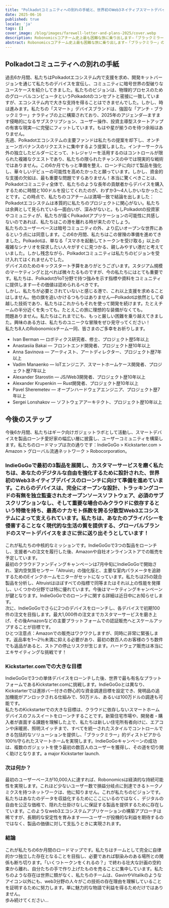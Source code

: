 ```yaml
---
title: "Polkadotコミュニティへの別れの手紙と、世界初のWeb3ネイティブスマートデバイスをローンチする私たちの計画—トークンのためではなく、あなたの自由のために！"
date: 2025-06-16
published: true
locale: 'ja'
tags: []
cover_image: /blog/images/farewell-letter-and-plans-2025/cover.webp
description: Robonomicsコアチーム史上最も困難な旅に乗り出します—「ブラックミラー」の表面を航行し、企業クラウドが私たちの家庭に侵入するのを防ぐために人類を守ります。
abstract: Robonomicsコアチーム史上最も困難な旅に乗り出します—「ブラックミラー」の表面を航行し、企業クラウドが私たちの家庭に侵入するのを防ぐために人類を守ります。
---
```


## Polkadotコミュニティへの別れの手紙   
過去6か月間、私たちはPolkadotエコシステム内で支援を求め、開発キットバージョンを通じて私たちのデバイスを宣伝し、コミュニティに暗号世界の型破りなユースケースを紹介してきました。私たちのビジョンは、物理的プロセスのためのグローバルコンピュータというPolkadotのコンセプトと密接に一致していますが、エコシステム内で大きな支持を得ることはできませんでした。しかし、時は進みます。私たちの「スマート」デバイスブランドは、強固な「アンチ・ブラックミラー」ナラティブの上に構築されており、2025年のアジェンダ—ますます侵略的になるサブスクリプション、ユーザー操作、投資主導型スタートアップの有害な現実—に完璧にフィットしています。もはや星が揃うのを待つ余裕はありません。   
先週、Polkadotエコシステムの主要ファンドは私たちの提案を却下し、オンチェーンガバナンスのリクエストに集中するよう提案しました。インナーサークル外の独立したビルダーにとって、トレジャリーを活用するのはコントロールが限られた複雑なクエストであり、私たちの限られたチャンスの中では現実的な戦術ではありません。この6か月でもっと準備を整え、ローンチに向けて製品を強化し、華々しいデビューの可能性を高めたかったと願っています。しかし、資金的な支援の欠如は、最も重要な問題ですらありません！本当に驚くべきことは、Polkadotコミュニティ全体で、私たちのような長年の貢献者からデバイスを購入するために時間と100ドルを投じてくれたのが、わずか3～4人しかいなかったことです。この時点で、私たちのコアチームは満場一致で結論を出しました：Polkadotエコシステムは本質的に私たちのプロジェクトに関心がない。私たちは余興として見られている—面白いが、深みがないと。もしPolkadotの投資家やコミュニティが、私たちが描くPolkadotアプリケーションの可能性に共感しないのであれば、私たちはこの港を離れる時が来たのでしょう。  
私たちのユーザーベースは暗号コミュニティの外、より広いオープンな世界にあるという点には同意します。この6か月間、私たちはこの冒険の準備を進めてきました。Polkadotは、単なる「スマホを起動してトークンを受け取る」以上の複雑なシナリオを探求したい人々がすぐに見つかる、親しみやすい港だと考えていました。しかし残念ながら、Polkadotコミュニティは私たちのビジョンを受け入れてはくれませんでした。  
デバイスのためのキックスタート予算をありがとうございます。スタジアム規模のマーケティングと比べれば微々たるものですが、今の私たちにはとても重要です。私たちは、PolkadotがIoT分野で持つ強みを示す指標や資料をコミュニティに提供します—その価値は認められるべきです。  
しかし、私たちが必要とされていないと感じる港で、これ以上支援を求めることはしません。他の旗を追いかけるつもりはありません—Polkadotは依然として卓越した技術であり、私たちはこれからもそれを使って開発を続けます。たとえチームの半分近くを失っても。たとえこの旅に理想的な装備がなくても。  
問題ありません。私たちはこれまでにも、もっと厳しい困難を乗り越えてきました。興味のある方は、私たちのユニークな冒険をぜひ見守ってください！  
私たち8人のRobonomicsチーム一同、皆さまのご多幸をお祈りします。  
- Ivan Berman — ロボティクス研究者、修士、プロジェクト歴5年以上  
- Anastasiia Bakai — フロントエンド開発者、プロジェクト歴10年以上  
- Anna Savinova — アーティスト、アートディレクター、プロジェクト歴7年以上  
- Vadim Manaenko — IoTエンジニア、スマートホームケース開発者、プロジェクト歴7年以上  
- Alexander Starostin — JS/Web3開発者、プロジェクト歴10年以上  
- Alexander Krupenkin — Rust開発者、プロジェクト歴10年以上  
- Pavel Sheremetev — オープンハードウェアエンジニア、プロジェクト歴7年以上  
- Sergei Lonshakov — ソフトウェアアーキテクト、プロジェクト歴10年以上  
   
## 今後のステップ  
今後6か月間、私たちはギーク向けガジェットラボとして活動し、スマートデバイスを製品ローンチ愛好家の幅広い層に披露し、ユーザーコミュニティを構築します。私たちのロードマップは次の通りです：IndieGoGo > Kickstarter.com > Amazon > グローバル流通ネットワーク > Robocorporation。  
### IndieGoGoで最初の3製品を展開し、カスタマーサービスを磨く私たちは、あなたのデジタルな自由を強化するために設計された、世界初のWeb3ネイティブデバイスのローンチに向けて準備を進めています。これらのデバイスは、完全にオープンな設計、トラッキングコードの有無を独立監査されたオープンソースソフトウェア、必須のサブスクリプションなし、そして重要な場合のみクラウドに依存するという特徴を持ち、最高のナカモト係数を誇る分散型Web3エコシステムによって支えられています。私たちは、あなたのプライバシーを侵害することなく現代的な生活の質を提供する、グローバルブランドのスマートデバイスをまさに世に送り出そうとしています！  
これが私たちの中核的なミッションです。IndieGoGoで3つの製品をローンチし、支援者への注文を履行した後、Amazonや自社オンラインストアでの販売を予定しています。  
最初のクラウドファンディングキャンペーンは7月中旬にIndieGoGoで開始され、室内空気質センサー「Altruist」の強化版と、主要な室内パラメータを追跡するためのEインクホームモニターがセットになっています。私たちは25の競合製品を分析し、Altruistはほぼすべての指標で同等またはそれ以上の性能を発揮し、いくつかの分野では特に優れています。今後はマーケティングキャンペーンが鍵となります。IndieGoGoでのローンチに関する詳細は近日中にお知らせします。  
次に、IndieGoGoでさらに2つのデバイスをローンチし、各デバイスで初期100件の注文を目指します。最大1,000件の注文までカスタマーサービスを磨き上げ、その後Amazonなどの主要プラットフォームでの認証販売へとスケールアップすることが目標です。  
ひとつ注意点：Amazonでの販売はワクワクしますが、同時に非常に緊張します。返品率を1～2％未満に抑える必要があり、最初の数百人のお客様のうち数件でも返品があると、ストアの停止リスクが生じます。ハードウェア販売は本当にエキサイティングな挑戦です！  
### Kickstarter.comでの大きな目標  
IndieGoGoで3つの単体デバイスをローンチした後、世界で最も有名なプラットフォームであるKickstarter.comに挑戦します。IndieGoGoとは異なり、Kickstarterでは進捗バー付きの野心的な資金調達目標を設定でき、発明品の追加機能がアンロックされる仕組みで、50万ドル、あるいは100万ドルの調達も可能です。  
私たちのKickstarterでの大きな目標は、クラウドに依存しないスマートホームデバイスのフルスイートをローンチすることです。新築住宅市場や、開発者・購入者が直面する課題を理解した上で、私たちは新しい住宅所有者向けに、エアコンや床暖房、照明スイッチまで、すべてを統一されたスタイルでコントロールできる包括的なソリューションを提供し、「ブラックミラー」的ディストピアから100％守られたスマートホームを実現します。IndieGoGoキャンペーンの成功は、複数のガジェットを使う最初の数百人のユーザーを獲得し、その道を切り開く助けとなります。a major Kickstarter launch.   
### 次は何か？   
最初のユーザーベースが10,000人に達すれば、Robonomicsは経済的な持続可能性を実現します。これほど少ないユーザー数で損益分岐点に到達できるトークノミクスを持つネットワークは、他に知りません。これが私たちのビジョンです。私たちはあなたのデータを収益化するためにここにいるのではなく、デジタルの自由を公正な価格で、隠れた仕掛けなしに保証する製品を提供するために存在しています。このようなweb3エコシステムアプリケーションの構築アプローチは稀ですが、長期的な安定性を育みます——ユーザーが投機的な利益を期待するのではなく、製品の価値に対して支払うときに実現されます。   
### 結論   
これが私たちの6か月間のロードマップです。私たちはチームとして完全に自律的かつ独立した存在となることを目指し、必要であれば馴染みのある場所との関係も断ち切ります。「いくつトークンをくれるの？」で終わる壮大な計画の空約束から離れ、自分たちの手で作り上げたものを売ることに集中しています。私たちのような存在は世界に類がなく、私たちのチームは、GavinやVitalikのようなアイコン以外にも、web3分野の人々がこの技術の存在理由を理解していることを証明するために努力します。単に魅力的な物語で利益を得るためだけではありません。   
歩み続けてください…